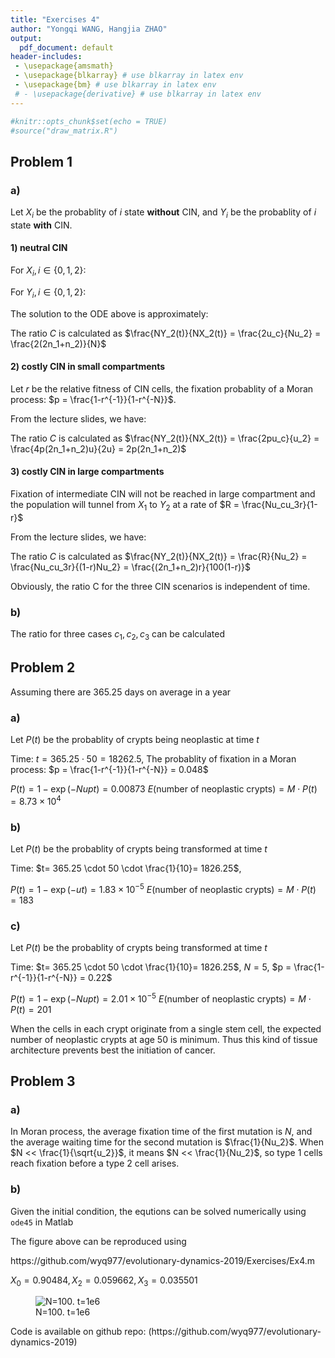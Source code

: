 ```yaml
---
title: "Exercises 4"
author: "Yongqi WANG, Hangjia ZHAO"
output:
  pdf_document: default
header-includes:
 - \usepackage{amsmath}
 - \usepackage{blkarray} # use blkarray in latex env
 - \usepackage{bm} # use blkarray in latex env
 # - \usepackage{derivative} # use blkarray in latex env
---
```


\newcommand{\od}[2]{\frac{\mathrm{d} #1}{\mathrm{d} #2}}
\newcommand{\pd}[2]{\frac{\partial #1}{\partial #2}}

```r
#knitr::opts_chunk$set(echo = TRUE)
#source("draw_matrix.R")
```


## Problem 1

### a)

Let $X_i$ be the probablity of $i$ state **without** CIN, and $Y_i$ be the probablity of $i$ state **with** CIN.

#### 1) neutral CIN

For $X_i, i \in \{0,  1, 2\}$:
\begin{align*}
\od{X_o}{t} &= - (u_1 + u_c) X_0 \\
\od{X_1}{t} &= u_1 X_0 - (u_c + N\cdot u_2)X_1 \\ 
\od{X_2}{t} &= N\cdot u_2 \cdot X_1
\end{align*}

For $Y_i, i \in \{0,  1, 2\}$:
\begin{align*}
\od{Y_0}{t} &= u_c \cdot X_0 - u_1 \cdot Y_0 \\
\od{Y_1}{t} &= u_1 \cdot Y_0 + u_c \cdot X_1 - N\cdot u_3 \cdot Y_1 \\
\od{Y_2}{t} &= N \cdot u_3 \cdot Y_1
\end{align*}

The solution to the ODE above is approximately: 
\begin{align*}
X_2(t) &= \frac{Nu_1u_2t^2}{2} \\
Y_2(t) &= u_1u_2t^2
\end{align*}

The ratio $C$ is calculated as $\frac{NY_2(t)}{NX_2(t)} = \frac{2u_c}{Nu_2} = \frac{2(2n_1+n_2)}{N}$

#### 2) costly CIN in small compartments

Let $r$ be the relative fitness of CIN cells, the fixation probablity of a Moran process: $p = \frac{1-r^{-1}}{1-r^{-N}}$.

From the lecture slides, we have:
\begin{align*}
X_2(t) &= \frac{Nu_1u_2t^2}{2} \\
Y_2(t) &= Npu_1u_ct^2
\end{align*}

The ratio $C$ is calculated as $\frac{NY_2(t)}{NX_2(t)} = \frac{2pu_c}{u_2} = \frac{4p(2n_1+n_2)u}{2u} = 2p(2n_1+n_2)$

#### 3) costly CIN in large compartments

Fixation of intermediate CIN will not be reached in large compartment and the population will tunnel from $X_1$ to $Y_2$ at a rate of $R = \frac{Nu_cu_3r}{1-r}$

From the lecture slides, we have:
\begin{align*}
X_2(t) &= \frac{Nu_1u_2t^2}{2} \\
Y_2(t) &= \frac{Ru_1t^2}{2}
\end{align*}

The ratio $C$ is calculated as $\frac{NY_2(t)}{NX_2(t)} = \frac{R}{Nu_2} = \frac{Nu_cu_3r}{(1-r)Nu_2} = \frac{(2n_1+n_2)r}{100(1-r)}$

Obviously, the ratio C for the three CIN scenarios is independent of time.

### b) 

The ratio for three cases $c_1, c_2, c_3$ can be calculated

\begin{align*}
c_1 &= \frac{2(2n_1+n_2)}{N} = 3 \\
c_2 &= 2p(2n_1+n_2) = 2\frac{1-r^{-1}}{1-r^{-N}}(2n_1+n_2) = 2\cdot 0.06 \cdot 15 = 1.8 \\
c_3 &= \frac{(2n_1+n_2)}{100(1-r)} = \frac{15 \cdot 0.9}{100\cdot 0.1} = 1.35
\end{align*}

## Problem 2

Assuming there are $365.25$ days on average in a year

### a)

Let $P(t)$ be the probablity of crypts being neoplastic at time $t$

Time: $t= 365.25 \cdot 50 = 18262.5$, The probablity of fixation in a Moran process: $p = \frac{1-r^{-1}}{1-r^{-N}} = 0.048$

$P(t) = 1 - \exp(-Nupt) = 0.00873$
$E(\text{number of neoplastic crypts}) = M \cdot P(t) = 8.73 \times 10^4$

### b)

Let $P(t)$ be the probablity of crypts being transformed at time $t$

Time: $t= 365.25 \cdot 50 \cdot \frac{1}{10}= 1826.25$,

$P(t) = 1 - \exp(-ut) = 1.83 \times 10^{-5}$
$E(\text{number of neoplastic crypts}) = M \cdot P(t) = 183$

### c)

Let $P(t)$ be the probablity of crypts being transformed at time $t$

Time: $t= 365.25 \cdot 50 \cdot \frac{1}{10}= 1826.25$, $N=5$, $p = \frac{1-r^{-1}}{1-r^{-N}} = 0.22$

$P(t) = 1 - \exp(-Nupt) = 2.01 \times 10^{-5}$
$E(\text{number of neoplastic crypts}) = M \cdot P(t) = 201$

When the cells in each crypt originate from a single stem cell, the expected number of neoplastic crypts at age 50 is minimum. Thus this kind of tissue architecture prevents best the initiation of cancer.

## Problem 3

### a)

In Moran process, the average fixation time of the first mutation is $N$, and the average waiting time for the second mutation is $\frac{1}{Nu_2}$. When $N << \frac{1}{\sqrt{u_2}}$, it means $N << \frac{1}{Nu_2}$, so type 1 cells reach fixation before a type 2 cell arises.

### b)

Given the initial condition, the equtions can be solved numerically using `ode45` in Matlab

The figure above can be reproduced using 

https://github.com/wyq977/evolutionary-dynamics-2019/Exercises/Ex4.m

$X_0 = 0.90484, X_2 = 0.059662, X_3 = 0.035501$

![N=100. t=1e6](numerical.png)

Code is available on github repo:
(https://github.com/wyq977/evolutionary-dynamics-2019)
